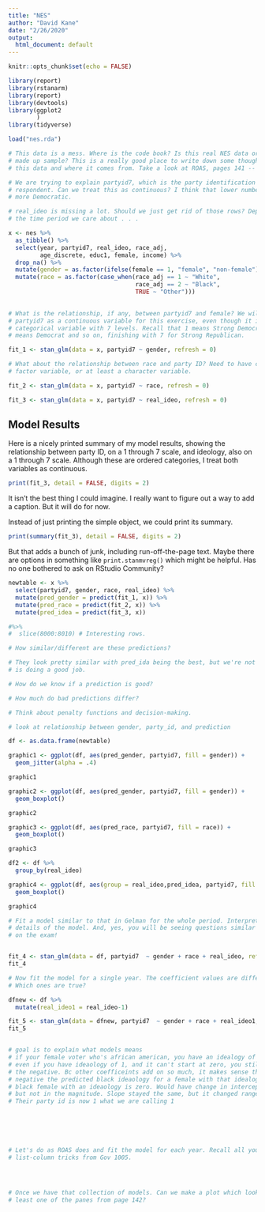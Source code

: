 ```yaml
---
title: "NES"
author: "David Kane"
date: "2/26/2020"
output:
  html_document: default
---
```


```r
knitr::opts_chunk$set(echo = FALSE)

library(report)
library(rstanarm)
library(report)
library(devtools)
library(ggplot2
        )
library(tidyverse)

load("nes.rda")
```

```r
# This data is a mess. Where is the code book? Is this real NES data or some bs
# made up sample? This is a really good place to write down some thoughts on
# this data and where it comes from. Take a look at ROAS, pages 141 -- 142.

# We are trying to explain partyid7, which is the party identification of each
# respondent. Can we treat this as continuous? I think that lower numbers mean
# more Democratic.

# real_ideo is missing a lot. Should we just get rid of those rows? Depends on
# the time period we care about . . .

x <- nes %>% 
  as_tibble() %>% 
  select(year, partyid7, real_ideo, race_adj, 
         age_discrete, educ1, female, income) %>% 
  drop_na() %>% 
  mutate(gender = as.factor(ifelse(female == 1, "female", "non-female"))) %>% 
  mutate(race = as.factor(case_when(race_adj == 1 ~ "White",
                                    race_adj == 2 ~ "Black",
                                    TRUE ~ "Other")))
  
```

```r
# What is the relationship, if any, between partyid7 and female? We will treat
# partyid7 as a continuous variable for this exercise, even though it is a
# categorical variable with 7 levels. Recall that 1 means Strong Democrat, 2
# means Democrat and so on, finishing with 7 for Strong Republican.

fit_1 <- stan_glm(data = x, partyid7 ~ gender, refresh = 0)
```

```r
# What about the relationship between race and party ID? Need to have created a
# factor variable, or at least a character variable.

fit_2 <- stan_glm(data = x, partyid7 ~ race, refresh = 0)
```


```r
fit_3 <- stan_glm(data = x, partyid7 ~ real_ideo, refresh = 0)
```

## Model Results

Here is a nicely printed summary of my model results, showing the relationship between party ID, on a 1 through 7 scale, and ideology, also on a 1 through 7 scale. Although these are ordered categories, I treat both variables as continuous.

```r
print(fit_3, detail = FALSE, digits = 2)
```

It isn't the best thing I could imagine. I really want to figure out a way to add a caption. But it will do for now. 

Instead of just printing the simple object, we could print its summary.


```r
print(summary(fit_3), detail = FALSE, digits = 2)
```

But that adds a bunch of junk, including run-off-the-page text. Maybe there are options in something like `print.stanmvreg()` which might be helpful. Has no one bothered to ask on RStudio Community?

```r
newtable <- x %>% 
  select(partyid7, gender, race, real_ideo) %>% 
  mutate(pred_gender = predict(fit_1, x)) %>% 
  mutate(pred_race = predict(fit_2, x)) %>% 
  mutate(pred_idea = predict(fit_3, x))

#%>% 
#  slice(8000:8010) # Interesting rows.

# How similar/different are these predictions?

# They look pretty similar with pred_ida being the best, but we're not certain it
# is doing a good job.

# How do we know if a prediction is good?

# How much do bad predictions differ?

# Think about penalty functions and decision-making.

```



```r

# look at relationship between gender, party_id, and prediction

df <- as.data.frame(newtable)

graphic1 <- ggplot(df, aes(pred_gender, partyid7, fill = gender)) +
  geom_jitter(alpha = .4)

graphic1

graphic2 <- ggplot(df, aes(pred_gender, partyid7, fill = gender)) +
  geom_boxplot()

graphic2

graphic3 <- ggplot(df, aes(pred_race, partyid7, fill = race)) +
  geom_boxplot()

graphic3

df2 <- df %>%
  group_by(real_ideo)

graphic4 <- ggplot(df, aes(group = real_ideo,pred_idea, partyid7, fill = real_ideo)) +
  geom_boxplot()

graphic4
```




```r
# Fit a model similar to that in Gelman for the whole period. Interpret the
# details of the model. And, yes, you will be seeing questions similar to this
# on the exam!


fit_4 <- stan_glm(data = df, partyid7  ~ gender + race + real_ideo, refresh = 0)
fit_4

# Now fit the model for a single year. The coefficient values are different!
# Which ones are true?

dfnew <- df %>%
  mutate(real_ideo1 = real_ideo-1)

fit_5 <- stan_glm(data = dfnew, partyid7  ~ gender + race + real_ideo1, refresh = 0)
fit_5


# goal is to explain what models means
# if your female voter who's african american, you have an idealogy of zero,
# even if you have ideaology of 1, and it can't start at zero, you still have
# the negative. Bc other coefficeints add on so much, it makes sense that it would have to be
# negative the predicted black ideaology for a female with that idealogy
# black female with an ideaology is zero. Would have change in intercept and scale,
# but not in the magnitude. Slope stayed the same, but it changed range.
# Their party id is now 1 what we are calling 1






# Let's do as ROAS does and fit the model for each year. Recall all your
# list-column tricks from Gov 1005.




# Once we have that collection of models. Can we make a plot which looks like at
# least one of the panes from page 142?


```

